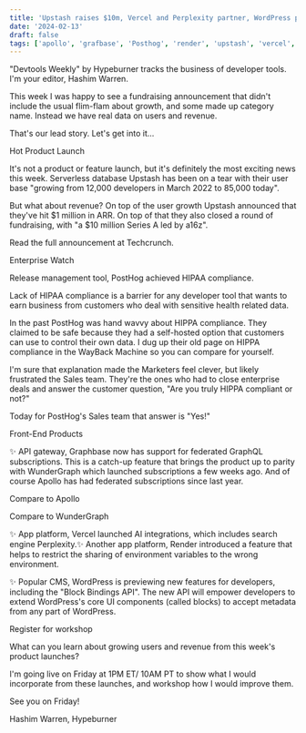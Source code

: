 ```yaml
---
title: 'Upstash raises $10m, Vercel and Perplexity partner, WordPress previews dev features'
date: '2024-02-13'
draft: false
tags: ['apollo', 'grafbase', 'Posthog', 'render', 'upstash', 'vercel', 'wordpress', 'wundergraph']
---
```


"Devtools Weekly" by Hypeburner tracks the business of developer tools. I'm your editor, Hashim Warren.

This week I was happy to see a fundraising announcement that didn't include the usual flim-flam about growth, and some made up category name. Instead we have real data on users and revenue.

That's our lead story. Let's get into it...

Hot Product Launch

It's not a product or feature launch, but it's definitely the most exciting news this week. Serverless database Upstash has been on a tear with their user base "growing from 12,000 developers in March 2022 to 85,000 today".

But what about revenue? On top of the user growth Upstash announced that they've hit $1 million in ARR. On top of that they also closed a round of fundraising, with "a $10 million Series A led by a16z".

Read the full announcement at Techcrunch.

Enterprise Watch

Release management tool, PostHog achieved HIPAA compliance.

Lack of HIPAA compliance is a barrier for any developer tool that wants to earn business from customers who deal with sensitive health related data.

In the past PostHog was hand wavvy about HIPPA compliance. They claimed to be safe because they had a self-hosted option that customers can use to control their own data. I dug up their old page on HIPPA compliance in the WayBack Machine so you can compare for yourself.

I'm sure that explanation made the Marketers feel clever, but likely frustrated the Sales team. They're the ones who had to close enterprise deals and answer the customer question, "Are you truly HIPPA compliant or not?"

Today for PostHog's Sales team that answer is "Yes!"

Front-End Products

✨ API gateway, Graphbase now has support for federated GraphQL subscriptions. This is a catch-up feature that brings the product up to parity with WunderGraph which launched subscriptions a few weeks ago. And of course Apollo has had federated subscriptions since last year.

Compare to Apollo

Compare to WunderGraph

✨ App platform, Vercel launched AI integrations, which includes search engine Perplexity.✨ Another app platform, Render introduced a feature that helps to restrict the sharing of environment variables to the wrong environment.

✨ Popular CMS, WordPress is previewing new features for developers, including the "Block Bindings API". The new API will empower developers to extend WordPress's core UI components (called blocks) to accept metadata from any part of WordPress.

Register for workshop

What can you learn about growing users and revenue from this week's product launches?

I'm going live on Friday at 1PM ET/ 10AM PT to show what I would incorporate from these launches, and workshop how I would improve them.

See you on Friday!

Hashim Warren, Hypeburner
